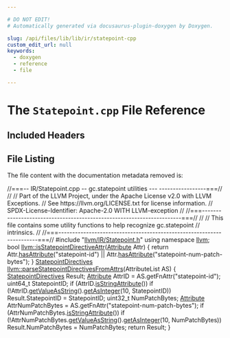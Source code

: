 ```yaml
---

# DO NOT EDIT!
# Automatically generated via docusaurus-plugin-doxygen by Doxygen.

slug: /api/files/lib/lib/ir/statepoint-cpp
custom_edit_url: null
keywords:
  - doxygen
  - reference
  - file

---
```





# The `Statepoint.cpp` File Reference

<DoxygenPage pluginConfig={pluginConfig}>



## Included Headers

<IncludesList>
<IncludesListItem
  filePath="llvm/IR/Statepoint.h"
  permalink="/docs/api/files/include/include/llvm/include/llvm/ir/statepoint-h"
  isLocal="true" />
</IncludesList>


## File Listing

The file content with the documentation metadata removed is:

<ProgramListing>

<Link id="l00001" /><CodeLine lineNumber="1"><Highlight kind="comment">//===-- IR/Statepoint.cpp -- gc.statepoint utilities ---  -----------------===//</Highlight><Highlight kind="normal"></Highlight></CodeLine>
<Link id="l00002" /><CodeLine lineNumber="2"><Highlight kind="normal"></Highlight><Highlight kind="comment">//</Highlight><Highlight kind="normal"></Highlight></CodeLine>
<Link id="l00003" /><CodeLine lineNumber="3"><Highlight kind="normal"></Highlight><Highlight kind="comment">// Part of the LLVM Project, under the Apache License v2.0 with LLVM Exceptions.</Highlight><Highlight kind="normal"></Highlight></CodeLine>
<Link id="l00004" /><CodeLine lineNumber="4"><Highlight kind="normal"></Highlight><Highlight kind="comment">// See https://llvm.org/LICENSE.txt for license information.</Highlight><Highlight kind="normal"></Highlight></CodeLine>
<Link id="l00005" /><CodeLine lineNumber="5"><Highlight kind="normal"></Highlight><Highlight kind="comment">// SPDX-License-Identifier: Apache-2.0 WITH LLVM-exception</Highlight><Highlight kind="normal"></Highlight></CodeLine>
<Link id="l00006" /><CodeLine lineNumber="6"><Highlight kind="normal"></Highlight><Highlight kind="comment">//</Highlight><Highlight kind="normal"></Highlight></CodeLine>
<Link id="l00007" /><CodeLine lineNumber="7"><Highlight kind="normal"></Highlight><Highlight kind="comment">//===----------------------------------------------------------------------===//</Highlight><Highlight kind="normal"></Highlight></CodeLine>
<Link id="l00008" /><CodeLine lineNumber="8"><Highlight kind="normal"></Highlight><Highlight kind="comment">//</Highlight><Highlight kind="normal"></Highlight></CodeLine>
<Link id="l00009" /><CodeLine lineNumber="9"><Highlight kind="normal"></Highlight><Highlight kind="comment">// This file contains some utility functions to help recognize gc.statepoint</Highlight><Highlight kind="normal"></Highlight></CodeLine>
<Link id="l00010" /><CodeLine lineNumber="10"><Highlight kind="normal"></Highlight><Highlight kind="comment">// intrinsics.</Highlight><Highlight kind="normal"></Highlight></CodeLine>
<Link id="l00011" /><CodeLine lineNumber="11"><Highlight kind="normal"></Highlight><Highlight kind="comment">//</Highlight><Highlight kind="normal"></Highlight></CodeLine>
<Link id="l00012" /><CodeLine lineNumber="12"><Highlight kind="normal"></Highlight><Highlight kind="comment">//===----------------------------------------------------------------------===//</Highlight><Highlight kind="normal"></Highlight></CodeLine>
<Link id="l00013" /><CodeLine lineNumber="13"><Highlight kind="normal"></Highlight></CodeLine>
<Link id="l00014" /><CodeLine lineNumber="14"><Highlight kind="normal"></Highlight><Highlight kind="preprocessor">#include &quot;<a href="/docs/api/files/include/include/llvm/include/llvm/ir/statepoint-h">llvm/IR/Statepoint.h</a>&quot;</Highlight><Highlight kind="normal"></Highlight></CodeLine>
<Link id="l00015" /><CodeLine lineNumber="15"><Highlight kind="normal"></Highlight></CodeLine>
<Link id="l00016" /><CodeLine lineNumber="16"><Highlight kind="normal"></Highlight><Highlight kind="keyword">using namespace </Highlight><Highlight kind="normal"><a href="/docs/api/namespaces/llvm">llvm</a>;</Highlight></CodeLine>
<Link id="l00017" /><CodeLine lineNumber="17"><Highlight kind="normal"></Highlight></CodeLine>
<Link id="l00018" /><CodeLine lineNumber="18" lineLink="/docs/api/namespaces/llvm/#ae63d2db6b5c5d02973f882f17caf52b6"><Highlight kind="normal"></Highlight><Highlight kind="keywordtype">bool</Highlight><Highlight kind="normal"> <a href="/docs/api/namespaces/llvm/#ae63d2db6b5c5d02973f882f17caf52b6">llvm::isStatepointDirectiveAttr</a>(<a href="/docs/api/classes/llvm/attribute">Attribute</a> Attr) &#123;</Highlight></CodeLine>
<Link id="l00019" /><CodeLine lineNumber="19"><Highlight kind="normal">  </Highlight><Highlight kind="keywordflow">return</Highlight><Highlight kind="normal"> Attr.<a href="/docs/api/classes/llvm/attribute/#ad1f5f68d66cc65213e32d67a78992fad">hasAttribute</a>(</Highlight><Highlight kind="stringliteral">&quot;statepoint-id&quot;</Highlight><Highlight kind="normal">) ||</Highlight></CodeLine>
<Link id="l00020" /><CodeLine lineNumber="20"><Highlight kind="normal">         Attr.<a href="/docs/api/classes/llvm/attribute/#ad1f5f68d66cc65213e32d67a78992fad">hasAttribute</a>(</Highlight><Highlight kind="stringliteral">&quot;statepoint-num-patch-bytes&quot;</Highlight><Highlight kind="normal">);</Highlight></CodeLine>
<Link id="l00021" /><CodeLine lineNumber="21"><Highlight kind="normal">&#125;</Highlight></CodeLine>
<Link id="l00022" /><CodeLine lineNumber="22"><Highlight kind="normal"></Highlight></CodeLine>
<Link id="l00023" /><CodeLine lineNumber="23"><Highlight kind="normal"><a href="/docs/api/structs/llvm/statepointdirectives">StatepointDirectives</a></Highlight></CodeLine>
<Link id="l00024" /><CodeLine lineNumber="24" lineLink="/docs/api/namespaces/llvm/#a830906f493a6d5c69ac5a94675c657fb"><Highlight kind="normal"><a href="/docs/api/namespaces/llvm/#a830906f493a6d5c69ac5a94675c657fb">llvm::parseStatepointDirectivesFromAttrs</a>(AttributeList AS) &#123;</Highlight></CodeLine>
<Link id="l00025" /><CodeLine lineNumber="25"><Highlight kind="normal">  <a href="/docs/api/structs/llvm/statepointdirectives">StatepointDirectives</a> Result;</Highlight></CodeLine>
<Link id="l00026" /><CodeLine lineNumber="26"><Highlight kind="normal"></Highlight></CodeLine>
<Link id="l00027" /><CodeLine lineNumber="27"><Highlight kind="normal">  <a href="/docs/api/classes/llvm/attribute">Attribute</a> AttrID = AS.getFnAttr(</Highlight><Highlight kind="stringliteral">&quot;statepoint-id&quot;</Highlight><Highlight kind="normal">);</Highlight></CodeLine>
<Link id="l00028" /><CodeLine lineNumber="28"><Highlight kind="normal">  uint64&#95;t StatepointID;</Highlight></CodeLine>
<Link id="l00029" /><CodeLine lineNumber="29"><Highlight kind="normal">  </Highlight><Highlight kind="keywordflow">if</Highlight><Highlight kind="normal"> (AttrID.<a href="/docs/api/classes/llvm/attribute/#a0571df3e57128211e09cba4544aa9ca7">isStringAttribute</a>())</Highlight></CodeLine>
<Link id="l00030" /><CodeLine lineNumber="30"><Highlight kind="normal">    </Highlight><Highlight kind="keywordflow">if</Highlight><Highlight kind="normal"> (!AttrID.<a href="/docs/api/classes/llvm/attribute/#a968930aea9d9efa8d46dd890fce75643">getValueAsString</a>().<a href="/docs/api/classes/llvm/stringref/#a1881146f2dcc2ca57c9c5f77f938db9d">getAsInteger</a>(10, StatepointID))</Highlight></CodeLine>
<Link id="l00031" /><CodeLine lineNumber="31"><Highlight kind="normal">      Result.StatepointID = StatepointID;</Highlight></CodeLine>
<Link id="l00032" /><CodeLine lineNumber="32"><Highlight kind="normal"></Highlight></CodeLine>
<Link id="l00033" /><CodeLine lineNumber="33"><Highlight kind="normal">  uint32&#95;t NumPatchBytes;</Highlight></CodeLine>
<Link id="l00034" /><CodeLine lineNumber="34"><Highlight kind="normal">  <a href="/docs/api/classes/llvm/attribute">Attribute</a> AttrNumPatchBytes = AS.getFnAttr(</Highlight><Highlight kind="stringliteral">&quot;statepoint-num-patch-bytes&quot;</Highlight><Highlight kind="normal">);</Highlight></CodeLine>
<Link id="l00035" /><CodeLine lineNumber="35"><Highlight kind="normal">  </Highlight><Highlight kind="keywordflow">if</Highlight><Highlight kind="normal"> (AttrNumPatchBytes.<a href="/docs/api/classes/llvm/attribute/#a0571df3e57128211e09cba4544aa9ca7">isStringAttribute</a>())</Highlight></CodeLine>
<Link id="l00036" /><CodeLine lineNumber="36"><Highlight kind="normal">    </Highlight><Highlight kind="keywordflow">if</Highlight><Highlight kind="normal"> (!AttrNumPatchBytes.<a href="/docs/api/classes/llvm/attribute/#a968930aea9d9efa8d46dd890fce75643">getValueAsString</a>().<a href="/docs/api/classes/llvm/stringref/#a1881146f2dcc2ca57c9c5f77f938db9d">getAsInteger</a>(10, NumPatchBytes))</Highlight></CodeLine>
<Link id="l00037" /><CodeLine lineNumber="37"><Highlight kind="normal">      Result.NumPatchBytes = NumPatchBytes;</Highlight></CodeLine>
<Link id="l00038" /><CodeLine lineNumber="38"><Highlight kind="normal"></Highlight></CodeLine>
<Link id="l00039" /><CodeLine lineNumber="39"><Highlight kind="normal">  </Highlight><Highlight kind="keywordflow">return</Highlight><Highlight kind="normal"> Result;</Highlight></CodeLine>
<Link id="l00040" /><CodeLine lineNumber="40"><Highlight kind="normal">&#125;</Highlight></CodeLine>

</ProgramListing>


</DoxygenPage>

